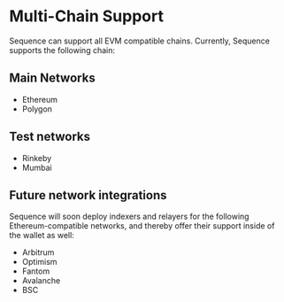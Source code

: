 # Multi-Chain Support

Sequence can support all EVM compatible chains. Currently, Sequence supports the following chain:

## Main Networks

- Ethereum
- Polygon

## Test networks

- Rinkeby
- Mumbai


## Future network integrations

Sequence will soon deploy indexers and relayers for the following Ethereum-compatible networks,
and thereby offer their support inside of the wallet as well:

* Arbitrum
* Optimism
* Fantom
* Avalanche
* BSC
